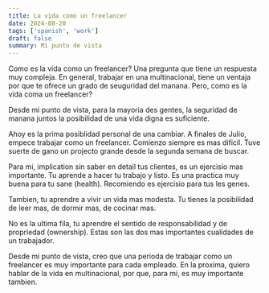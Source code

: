 ```yaml
---
title: La vida como un freelancer
date: 2024-08-20
tags: ['spanish', 'work']
draft: false
summary: Mi punto de vista
---
```


Como es la vida como un freelancer? Una pregunta que tiene un respuesta muy compleja. En general, trabajar en una multinacional, tiene un ventaja por que te ofrece un grado de seuguridad del manana. Pero, como es la vida coma un freelancer?

Desde mi punto de vista, para la mayoria des gentes, la seguridad de manana juntos la posibilidad de una vida digna es suficiente.

Ahoy es la prima posiblidad personal de una cambiar. A finales de Julio, empece trabajar como un freelancer. Comienzo siempre es mas dificil. Tuve suerte de gano un projecto grande desde la segunda semana de buscar.

Para mi, implication sin saber en detail tus clientes, es un ejercisio mas importante. Tu aprende a hacer tu trabajo y listo. Es una practica muy buena para tu sane (health). Recomiendo es ejercisio para tus les genes.

Tambien, tu aprendre a vivir un vida mas modesta. Tu tienes la posibilidad de leer mas, de dormir mas, de cocinar mas.

No es la ultima fila, tu aprendre el sentido de responsabilidad y de propriedad (ownership). Estas son las dos mas importantes cualidades de un trabajador.

Desde mi punto de vista, creo que una perioda de trabajar como un freelancer es muy importante para cada empleado.
En la proxima, quiero hablar de la vida en multinacional, por que, para mi, es muy importante tambien.
